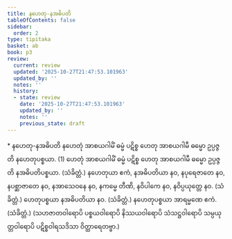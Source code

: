 ```yaml
---
title: နဟေတု-နအဓိပတိ
tableOfContents: false
sidebar:
  order: 2
type: tipitaka
basket: ab
book: p3
review:
  current: review
  updated: '2025-10-27T21:47:53.101963'
  updated_by: ''
  notes: ''
  history:
  - state: review
    date: '2025-10-27T21:47:53.101963'
    updated_by: ''
    notes: ''
    previous_state: draft
---
```



<ReviewStatus review={frontmatter.review} showDetails={true} />

<HypothesisAnnotation frontmatter={frontmatter} />

<DynamicBreadcrumb />

<Paragraph type="center" book="p3">
* နဟေတု-နအဓိပတိ
</Paragraph>

<Division number="308" book="p3" e="ch" v="39" p="263">

<Paragraph number="627" book="p3">
နဟေတုံ အာစယဂါမိံ ဓမ္မံ ပဋိစ္စ ဟေတု အာစယဂါမီ ဓမ္မော ဥပ္ပဇ္ဇတိ နဟေတုပစ္စယာ. (1)
</Paragraph>

<Paragraph number="628" book="p3">
ဟေတုံ အာစယဂါမိံ ဓမ္မံ ပဋိစ္စ ဟေတု အာစယဂါမီ ဓမ္မော ဥပ္ပဇ္ဇတိ နအဓိပတိပစ္စယာ. (သံခိတ္တံ.)
</Paragraph>

</Division>
<Division number="309" book="p3" e="ch" v="39" p="263">

<Paragraph number="629" book="p3">
နဟေတုယာ ဧကံ, နအဓိပတိယာ နဝ, နပုရေဇာတေ နဝ, နပစ္ဆာဇာတေ နဝ, နအာသေဝနေ နဝ, နကမ္မေ တီဏိ, နဝိပါကေ နဝ, နဝိပ္ပယုတ္တေ နဝ. (သံခိတ္တံ.)
</Paragraph>

<Paragraph number="630" book="p3">
ဟေတုပစ္စယာ နအဓိပတိယာ နဝ. (သံခိတ္တံ.)
</Paragraph>

<Paragraph number="631" book="p3">
နဟေတုပစ္စယာ အာရမ္မဏေ ဧကံ. (သံခိတ္တံ.)
</Paragraph>

<Paragraph number="632" book="p3">
(သဟဇာတဝါရောပိ ပစ္စယဝါရောပိ နိဿယဝါရောပိ သံသဋ္ဌဝါရောပိ သမ္ပယုတ္တဝါရောပိ ပဋိစ္စဝါရသဒိသာ ဝိတ္ထာရေတဗ္ဗာ.)
</Paragraph>
</Division>